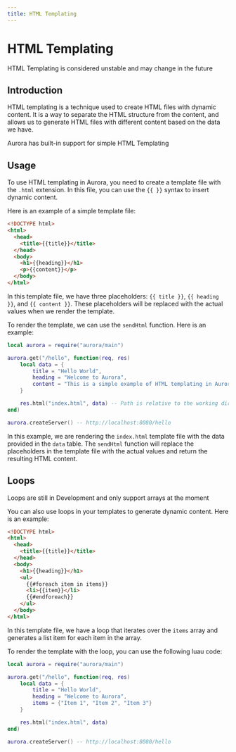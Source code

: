 ```yaml
---
title: HTML Templating
---
```


# HTML Templating

<Warning>
  HTML Templating is considered unstable and may change in the future
</Warning>

## Introduction

HTML templating is a technique used to create HTML files with dynamic content. It is a way to separate the HTML structure from the content, and allows us to generate HTML files with different content based on the data we have.

Aurora has built-in support for simple HTML Templating

## Usage

To use HTML templating in Aurora, you need to create a template file with the `.html` extension. In this file, you can use the `{{ }}` syntax to insert dynamic content.

Here is an example of a simple template file:

```html
<!DOCTYPE html>
<html>
  <head>
    <title>{{title}}</title>
  </head>
  <body>
    <h1>{{heading}}</h1>
    <p>{{content}}</p>
  </body>
</html>
```

In this template file, we have three placeholders: `{{ title }}`, `{{ heading }}`, and `{{ content }}`. These placeholders will be replaced with the actual values when we render the template.

To render the template, we can use the `sendHtml` function. Here is an example:

```lua
local aurora = require("aurora/main")

aurora.get("/hello", function(req, res)
    local data = {
        title = "Hello World",
        heading = "Welcome to Aurora",
        content = "This is a simple example of HTML templating in Aurora."
    }

    res.html("index.html", data) -- Path is relative to the working directory
end)

aurora.createServer() -- http://localhost:8080/hello
```

In this example, we are rendering the `index.html` template file with the data provided in the `data` table. The `sendHtml` function will replace the placeholders in the template file with the actual values and return the resulting HTML content.

## Loops

<Info>
  Loops are still in Development and only support arrays at the moment
</Info>

You can also use loops in your templates to generate dynamic content. Here is an example:

```html
<!DOCTYPE html>
<html>
  <head>
    <title>{{title}}</title>
  </head>
  <body>
    <h1>{{heading}}</h1>
    <ul>
      {{#foreach item in items}}
      <li>{{item}}</li>
      {{#endforeach}}
    </ul>
  </body>
</html>
```

In this template file, we have a loop that iterates over the `items` array and generates a list item for each item in the array.

To render the template with the loop, you can use the following luau code:

```lua
local aurora = require("aurora/main")

aurora.get("/hello", function(req, res)
    local data = {
        title = "Hello World",
        heading = "Welcome to Aurora",
        items = {"Item 1", "Item 2", "Item 3"}
    }

    res.html("index.html", data)
end)

aurora.createServer() -- http://localhost:8080/hello
```
